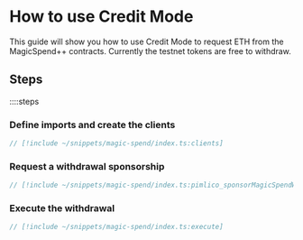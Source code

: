 # How to use Credit Mode

This guide will show you how to use Credit Mode to request ETH from the MagicSpend++ contracts. Currently the testnet tokens are free to withdraw.

## Steps

::::steps
### Define imports and create the clients

```ts
// [!include ~/snippets/magic-spend/index.ts:clients]
```

### Request a withdrawal sponsorship

```ts
// [!include ~/snippets/magic-spend/index.ts:pimlico_sponsorMagicSpendWithdrawal]
```

### Execute the withdrawal

```ts
// [!include ~/snippets/magic-spend/index.ts:execute]
```